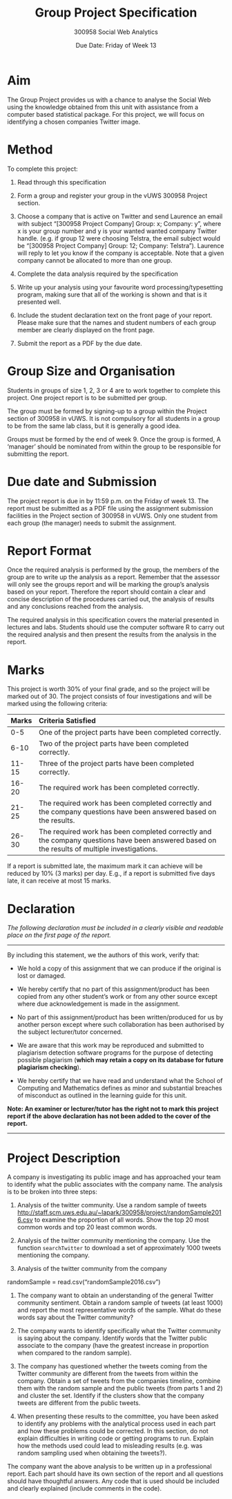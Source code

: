 % Group Project Specification
% 300958 Social Web Analytics
% Due Date: Friday of Week 13

# Aim

The Group Project provides us with a chance to analyse the Social Web
using the knowledge obtained from this unit with assistance from a
computer based statistical package. For this project, we will focus on
identifying a chosen companies Twitter image.

# Method

To complete this project:

1. Read through this specification

2. Form a group and register your group in the vUWS 300958 Project
   section.

3. Choose a company that is active on Twitter and send Laurence an
   email with subject "[300958 Project Company] Group: x; Company: y",
   where x is your group number and y is your wanted wanted company
   Twitter handle.  (e.g. if group 12 were choosing Telstra, the email
   subject would be "[300958 Project Company] Group: 12; Company:
   Telstra"). Laurence will reply to let you know if the company is
   acceptable. Note that a given company cannot be allocated to more
   than one group.

4. Complete the data analysis required by the specification

5. Write up your analysis using your favourite word
   processing/typesetting program, making sure that all of the working
   is shown and that is it presented well.

6. Include the student declaration text on the front page of your
   report. Please make sure that the names and student numbers of each
   group member are clearly displayed on the front page.

7. Submit the report as a PDF by the due date.


# Group Size and Organisation

Students in groups of size 1, 2, 3 or 4 are to work together to complete
this project.  One project report is to be submitted per group.

The group must be formed by signing-up to a group within the Project
section of 300958 in vUWS.  It is not compulsory for all students in a
group to be from the same lab class, but it is generally a good idea.

Groups must be formed by the end of week 9. Once the group is formed,
A 'manager' should be nominated from within the group to be
responsible for submitting the report.


# Due date and Submission

The project report is due in by 11:59 p.m. on the Friday of week 13.
The report must be submitted as a PDF file using the assignment
submission facilities in the Project section of 300958 in vUWS.  Only
one student from each group (the manager) needs to submit the
assignment.


# Report Format

Once the required analysis is performed by the group, the members of
the group are to write up the analysis as a report. Remember that the
assessor will only see the groups report and will be marking the
group's analysis based on your report. Therefore the report should
contain a clear and concise description of the procedures carried out,
the analysis of results and any conclusions reached from the analysis.

The required analysis in this specification covers the material
presented in lectures and labs.  Students should use the computer
software R to carry out the required analysis and then present the results
from the analysis in the report.


# Marks

This project is worth 30% of your final grade, and so the project will
be marked out of 30. The project consists of four investigations
and will be marked using the following criteria:

--------------------------------------------------------------------------
Marks  Criteria Satisfied
-----  -------------------------------------------------------------------
0-5    One of the project parts have been completed correctly.

6-10   Two of the project parts have been completed correctly.

11-15  Three of the project parts have been completed correctly.

16-20  The required work has been completed correctly.

21-25  The required work has been completed correctly and the company questions have been answered based on the results.

26-30  The required work has been completed correctly and the company questions have been answered based on the results of multiple investigations.
--------------------------------------------------------------------------

If a report is submitted late, the maximum mark it can achieve will be
reduced by 10% (3 marks) per day. E.g., if a report is submitted five
days late, it can receive at most 15 marks.


# Declaration

*The following declaration must be included in a clearly visible and
readable place on the first page of the report.*

* * * * * * *

By including this statement, we the authors of this work, verify that:

- We hold a copy of this assignment that we can produce if the
  original is lost or damaged.

- We hereby certify that no part of this assignment/product has been
  copied from any other student's work or from any other source except
  where due acknowledgement is made in the assignment.

- No part of this assignment/product has been written/produced for us
  by another person except where such collaboration has been
  authorised by the subject lecturer/tutor concerned.

- We are aware that this work may be reproduced and submitted to
  plagiarism detection software programs for the purpose of detecting
  possible plagiarism (**which may retain a copy on its database
  for future plagiarism checking**).

- We hereby certify that we have read and understand what the School
  of Computing and Mathematics defines as minor and substantial
  breaches of misconduct as outlined in the learning guide for this
  unit.

**Note: An examiner or lecturer/tutor has the right not to mark this
  project report if the above declaration has not been added to the
  cover of the report.**

* * * * * * *

# Project Description


A company is investigating its public image and has approached your
team to identify what the public associates with the company name.
The analysis is to be broken into three steps:

1. Analysis of the twitter community. Use a random sample of tweets
   <http://staff.scm.uws.edu.au/~lapark/300958/project/randomSample2016.csv>
   to examine the proportion of all words. Show the top 20 most common
   words and top 20 least common words.

2. Analysis of the twitter community mentioning the company. Use the
   function `searchTwitter` to download a set of approximately 1000
   tweets mentioning the company.

3. Analysis of the twitter community from the company




randomSample = read.csv("randomSample2016.csv")



1. The company want to obtain an understanding of the general Twitter
community sentiment. Obtain a random sample of tweets (at least 1000)
and report the most representative words of the sample. What do these
words say about the Twitter community?

2. The company wants to identify specifically what the Twitter community is
saying about the company. Identify words that the Twitter public associate to
the company (have the greatest increase in proportion when compared to the
random sample).

3. The company has questioned whether the tweets coming from the Twitter
community are different from the tweets from within the company.  Obtain a set
of tweets from the companies timeline, combine them with the random sample and
the public tweets (from parts 1 and 2) and cluster the set. Identify if the
clusters show that the company tweets are different from the public tweets. 

4. When presenting these results to the committee, you have been asked
to identify any problems with the analytical process used in each part
and how these problems could be corrected. In this section, do not
explain difficulties in writing code or getting programs to
run. Explain how the methods used could lead to misleading results
(e.g. was random sampling used when obtaining the tweets?).

The company want the above analysis to be written up in a professional
report. Each part should have its own section of the report and all
questions should have thoughtful answers. Any code that is used should
be included and clearly explained (include comments in the code).
